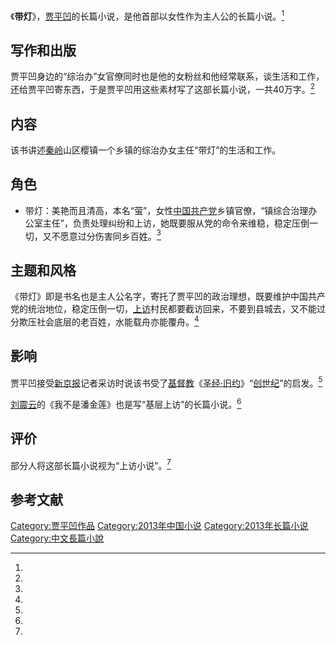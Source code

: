 {{Infobox Book 
|图像      = <!-- [[File:|200px]] -->
|图像说明  = 
|书名      = 《带灯》
|作者      = [[贾平凹|贾平凹]]
|原名      = 
|译者      = 
|插图      = 
|封面设计  = 
|出版地    = {{CHNML}}
|语言      = [[简体中文|简体中文]]
|系列      = 
|题材      = 
|类型      = [[长篇小说|长篇小说]]
|出版者    = 人民文学出版社
|出版日期  = 2013年1月15日
|中文版    = 
|媒介      = [[印刷|印刷]]（平装书）
|页数      = 362
|开本      = 
|isbn      = 9787020095926
|oclc      = 
|杜威十进制图书分类法= 
|美国国会图书馆图书分类法= 
|上一部作品= 
|下一部作品= 
|引用      = 
|被引用    = 
}}

《'''带灯'''》，[[贾平凹|贾平凹]]的长篇小说，是他首部以女性作为主人公的长篇小说。<ref name="dog" />

==写作和出版==
贾平凹身边的“综治办”女官僚同时也是他的女粉丝和他经常联系，谈生活和工作，还给贾平凹寄东西，于是贾平凹用这些素材写了这部长篇小说，一共40万字。<ref name="fish" />

==内容==
该书讲述[[秦岭|秦岭]]山区樱镇一个乡镇的综治办女主任“带灯”的生活和工作。

==角色==
* 带灯：美艳而且清高，本名“萤”，女性[[中国共产党|中国共产党]]乡镇官僚，“镇综合治理办公室主任”，负责处理纠纷和上访，她既要服从党的命令来维稳，稳定压倒一切，又不愿意过分伤害同乡百姓。<ref name="fish" />

==主题和风格==
《带灯》即是书名也是主人公名字，寄托了贾平凹的政治理想，既要维护中国共产党的统治地位，稳定压倒一切，[[上访|上访]]村民都要截访回来，不要到县城去，又不能过分欺压社会底层的老百姓，水能载舟亦能覆舟。<ref name="fish" />

==影响==
贾平凹接受[[新京报|新京报]]记者采访时说该书受了[[基督教|基督教]]《[[圣经|圣经·旧约]]》“[[创世纪|创世纪]]”的启发。<ref name="shark" />

[[刘震云|刘震云]]的《我不是潘金莲》也是写“基层上访”的长篇小说。<ref name="cow" />

==评价==
部分人将这部长篇小说视为“上访小说”。<ref name="shark" />

==参考文献==
{{reflist|refs=

<ref name="fish" >{{cite web |url=http://www.ce.cn/culture/gd/201301/13/t20130113_24022572.shtml |title=贾平凹《带灯》：直击基层中国现实 |accessdate=2014-04-12 |editor=杜平 |publisher=中国经济网 |work= |language=zh-hans |archive-date=2016-03-04 |archive-url=https://web.archive.org/web/20160304205130/http://www.ce.cn/culture/gd/201301/13/t20130113_24022572.shtml |dead-url=no }}</ref>

<ref name="shark">{{cite web|url=http://www.bjnews.com.cn/ent/2013/01/16/244510.html|title=贾平凹：写《带灯》心情沉重|accessdate=2013|publisher=新京报|work=|language=zh-hans|deadurl=yes|archiveurl=https://web.archive.org/web/20150923191421/http://www.bjnews.com.cn/ent/2013/01/16/244510.html|archivedate=2015-09-23}}</ref>

<ref name="cow" >{{cite web |url=http://www.jyb.cn/book/dskp/201301/t20130122_525720.html |title=评贾平凹新作《带灯》 |accessdate=2013 |publisher=中国教育新闻网 |work= |language=zh-hans |archive-url=https://web.archive.org/web/20130515075035/http://jyb.cn/book/dskp/201301/t20130122_525720.html |archive-date=2013-05-15 |dead-url=yes }}</ref>

<ref name="dog" >{{cite web |url=http://www.cflac.org.cn/ys/xwy/201301/t20130114_164782.html |title=贾平凹新作《带灯》实体书和电子书同步首发 |accessdate=2013 |publisher=人民网 |work= |language=zh-hans |archive-date=2016-03-05 |archive-url=https://web.archive.org/web/20160305020429/http://www.cflac.org.cn/ys/xwy/201301/t20130114_164782.html |dead-url=no }}</ref>

}}

{{贾平凹作品}}
{{DEFAULTSORT:D带}}
[[Category:贾平凹作品|Category:贾平凹作品]]
[[Category:2013年中国小说|Category:2013年中国小说]]
[[Category:2013年长篇小说|Category:2013年长篇小说]]
[[Category:中文長篇小說|Category:中文長篇小說]]